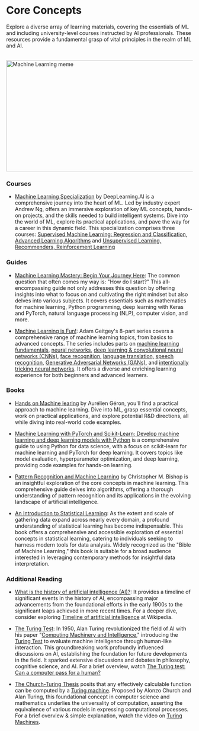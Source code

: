 # Core Concepts

Explore a diverse array of learning materials, covering the essentials of ML and including university-level courses instructed by AI professionals. These resources provide a fundamental grasp of vital principles in the realm of ML and AI.

<br/>


<div style={{ position: "relative" }}>
  <Image
    src="/static/img/memes/mlMeme.png"
    alt="Machine Learning meme"
    height="300"
    width="1000"
    priority
  />
</div>


### Courses

- [Machine Learning Specialization](https://www.deeplearning.ai/courses/machine-learning-specialization/) by DeepLearning.AI is a comprehensive journey into the heart of ML. Led by industry expert Andrew Ng, offers an immersive exploration of key ML concepts, hands-on projects, and the skills needed to build intelligent systems. Dive into the world of ML, explore its practical applications, and pave the way for a career in this dynamic field. This specialization comprises three courses:
<a class="link" target="_blank" href="https://www.coursera.org/learn/machine-learning?specialization=machine-learning-introduction"> Supervised Machine Learning: Regression and Classification,</a>
<a class="link" target="_blank" href="https://www.coursera.org/learn/advanced-learning-algorithms?specialization=machine-learning-introduction"> Advanced Learning Algorithms</a> and
<a class="link" target="_blank" href="https://www.coursera.org/learn/unsupervised-learning-recommenders-reinforcement-learning?specialization=machine-learning-introduction"> Unsupervised Learning, Recommenders, Reinforcement Learning </a>
### Guides

- [Machine Learning Mastery: Begin Your Journey Here](https://machinelearningmastery.com/start-here/): The common question that often comes my way is: "How do I start?" This all-encompassing guide not only addresses this question by offering insights into what to focus on and cultivating the right mindset but also delves into various subjects. It covers essentials such as mathematics for machine learning, Python programming, deep learning with Keras and PyTorch, natural language processing (NLP), computer vision, and more.

- [Machine Learning is Fun!](https://medium.com/@ageitgey/machine-learning-is-fun-80ea3ec3c471): Adam Geitgey's 8-part series covers a comprehensive range of machine learning topics, from basics to advanced concepts. The series includes parts on 
<a class="link" target="_blank" href="https://medium.com/@ageitgey/machine-learning-is-fun-80ea3ec3c471">machine learning fundamentals,</a>
<a class="link" target="_blank" href="https://medium.com/@ageitgey/machine-learning-is-fun-part-2-a26a10b68df3">neural networks,</a>
<a class="link" target="_blank" href="https://medium.com/@ageitgey/machine-learning-is-fun-part-3-deep-learning-and-convolutional-neural-networks-f40359318721">deep learning & convolutional neural networks (CNNs),</a>
<a class="link" target="_blank" href="https://medium.com/@ageitgey/machine-learning-is-fun-part-4-modern-face-recognition-with-deep-learning-c3cffc121d78">face recognition,</a>
<a class="link" target="_blank" href="https://medium.com/@ageitgey/machine-learning-is-fun-part-5-language-translation-with-deep-learning-and-the-magic-of-sequences-2ace0acca0aa">language translation,</a>
<a class="link" target="_blank" href="https://medium.com/@ageitgey/machine-learning-is-fun-part-6-how-to-do-speech-recognition-with-deep-learning-28293c162f7a">speech recognition,</a>
<a class="link" target="_blank" href="https://medium.com/@ageitgey/abusing-generative-adversarial-networks-to-make-8-bit-pixel-art-e45d9b96cee7">Generative Adversarial Networks (GANs),</a> and
<a class="link" target="_blank" href="https://medium.com/@ageitgey/machine-learning-is-fun-part-8-how-to-intentionally-trick-neural-networks-b55da32b7196">intentionally tricking neural networks</a>. It offers a diverse and enriching learning experience for both beginners and advanced learners.

### Books

- [Hands on Machine learing](https://www.goodreads.com/en/book/show/32899495) by Aurélien Géron, you'll find a practical approach to machine learning. Dive into ML, grasp essential concepts, work on practical applications, and explore potential R&D directions, all while diving into real-world code examples.

- [Machine Learning with PyTorch and Scikit-Learn: Develop machine learning and deep learning models with Python](https://www.goodreads.com/book/show/60493099-machine-learning-with-pytorch-and-scikit-learn) is a comprehensive guide to using Python for data science, with a focus on scikit-learn for machine learning and PyTorch for deep learning. It covers topics like model evaluation, hyperparameter optimization, and deep learning, providing code examples for hands-on learning.

- [Pattern Recognition and Machine Learning](https://www.microsoft.com/en-us/research/uploads/prod/2006/01/Bishop-Pattern-Recognition-and-Machine-Learning-2006.pdf)  by Christopher M. Bishop is an insightful exploration of the core concepts in machine learning. This comprehensive guide delves into algorithms, offering a thorough understanding of pattern recognition and its applications in the evolving landscape of artificial intelligence.

- [An Introduction to Statistical Learning](https://www.statlearning.com/): As the extent and scale of gathering data expand across nearly every domain, a profound understanding of statistical learning has become indispensable. This book offers a comprehensive and accessible exploration of essential concepts in statistical learning, catering to individuals seeking to harness modern tools for data analysis. Widely recognized as the "Bible of Machine Learning," this book is suitable for a broad audience interested in leveraging contemporary methods for insightful data interpretation.

### Additional Reading

- [What is the history of artificial intelligence (AI)?](https://www.tableau.com/data-insights/ai/history): It provides a timeline of significant events in the history of AI, encompassing major advancements from the foundational efforts in the early 1900s to the significant leaps achieved in more recent times. For a deeper dive, consider exploring <a class="link" target="_blank" href="https://en.wikipedia.org/wiki/Timeline_of_artificial_intelligence">Timeline of artificial intelligence</a> at Wikipedia.

- [The Turing Test](https://plato.stanford.edu/entries/turing-test/): In 1950, Alan Turing revolutionized the field of AI with his paper "<a class="link" target="_blank" href="https://redirect.cs.umbc.edu/courses/471/papers/turing.pdf">Computing Machinery and Intelligence</a>," introducing the <a class="link" target="_blank" href="https://en.wikipedia.org/wiki/Turing_test">Turing Test</a> to evaluate machine intelligence through human-like interaction. This groundbreaking work profoundly influenced discussions on AI, establishing the foundation for future developments in the field. It sparked extensive discussions and debates in philosophy, cognitive science, and AI. For a brief overview, watch <a class="link" target="_blank" href="https://www.youtube.com/watch?v=3wLqsRLvV-c">The Turing test: Can a computer pass for a human?</a>

- [The Church-Turing Thesis](https://plato.stanford.edu/entries/church-turing/) posits that any effectively calculable function can be computed by a <a class="link" target="_blank" href="https://en.wikipedia.org/wiki/Turing_machine">Turing machine</a>. Proposed by Alonzo Church and Alan Turing, this foundational concept in computer science and mathematics underlies the universality of computation, asserting the equivalence of various models in expressing computational processes. For a brief overview & simple explanation, watch the video on <a class="link" target="_blank" href="https://www.youtube.com/watch?v=PLVCscCY4xI">Turing Machines</a>. 


